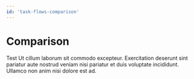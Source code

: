 ```yaml
---
id: 'task-flows-comparison'
---
```

# Comparison

Test Ut cillum laborum sit commodo excepteur. Exercitation deserunt sint pariatur aute nostrud veniam nisi pariatur et duis voluptate incididunt. Ullamco non anim nisi dolore est ad.
